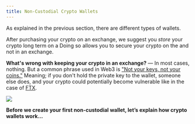 ```yaml
---
title: Non-Custodial Crypto Wallets
---
```


As explained in the previous section, there are different types of wallets.&#x20;

After purchasing your crypto on an exchange, we suggest you *store* your crypto long term on a <Nutshell children="non-custodial wallet." glossaryEntry="content/glossary/Non-custodial-Crypto-Wallet.mdx" /> Doing so allows you to secure your crypto on the <Nutshell children="blockchain," glossaryEntry="content/glossary/blockchain.mdx" /> and not in an exchange.&#x20;

**What's wrong with keeping your crypto in an exchange?** — In most cases, nothing. But a common phrase used in Web3 is ["Not your keys, not your coins."](https://www.ledger.com/academy/not-your-keys-not-your-coins-why-it-matters) Meaning; if you don't hold the private key to the wallet, someone else does, and your crypto could potentially become vulnerable like in the case of [FTX](https://www.investopedia.com/ftx-exchange-5200842).

![](/assets/bit-crypto-wallet.jpg)

**Before we create your first non-custodial wallet, let’s explain how crypto wallets work…**

